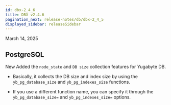 ```yaml
---
id: dbx-2_4_6
title: DBX v2.4.6
pagination_next: release-notes/db/dbx-2_4_5
displayed_sidebar: releaseSidebar
---
```


March 14, 2025

## PostgreSQL

<Status priority='1'>New</Status> Added the `node_state` and `DB size` collection features for Yugabyte DB.

- Basically, it collects the DB size and index size by using the `yb_pg_database_size` and `yb_pg_indexes_size` functions.

- If you use a different function name, you can specify it through the `yb_pg_database_size=` and `yb_pg_indexes_size=` options.


<DownloadJava ver="2.4.6" />
